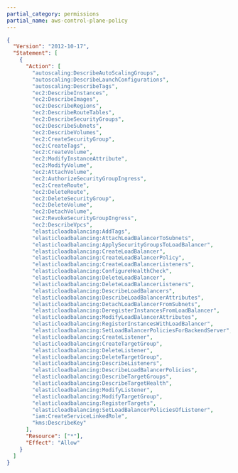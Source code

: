 ```yaml
---
partial_category: permissions
partial_name: aws-control-plane-policy
---
```

```json
{
  "Version": "2012-10-17",
  "Statement": [
    {
      "Action": [
        "autoscaling:DescribeAutoScalingGroups",
        "autoscaling:DescribeLaunchConfigurations",
        "autoscaling:DescribeTags",
        "ec2:DescribeInstances",
        "ec2:DescribeImages",
        "ec2:DescribeRegions",
        "ec2:DescribeRouteTables",
        "ec2:DescribeSecurityGroups",
        "ec2:DescribeSubnets",
        "ec2:DescribeVolumes",
        "ec2:CreateSecurityGroup",
        "ec2:CreateTags",
        "ec2:CreateVolume",
        "ec2:ModifyInstanceAttribute",
        "ec2:ModifyVolume",
        "ec2:AttachVolume",
        "ec2:AuthorizeSecurityGroupIngress",
        "ec2:CreateRoute",
        "ec2:DeleteRoute",
        "ec2:DeleteSecurityGroup",
        "ec2:DeleteVolume",
        "ec2:DetachVolume",
        "ec2:RevokeSecurityGroupIngress",
        "ec2:DescribeVpcs",
        "elasticloadbalancing:AddTags",
        "elasticloadbalancing:AttachLoadBalancerToSubnets",
        "elasticloadbalancing:ApplySecurityGroupsToLoadBalancer",
        "elasticloadbalancing:CreateLoadBalancer",
        "elasticloadbalancing:CreateLoadBalancerPolicy",
        "elasticloadbalancing:CreateLoadBalancerListeners",
        "elasticloadbalancing:ConfigureHealthCheck",
        "elasticloadbalancing:DeleteLoadBalancer",
        "elasticloadbalancing:DeleteLoadBalancerListeners",
        "elasticloadbalancing:DescribeLoadBalancers",
        "elasticloadbalancing:DescribeLoadBalancerAttributes",
        "elasticloadbalancing:DetachLoadBalancerFromSubnets",
        "elasticloadbalancing:DeregisterInstancesFromLoadBalancer",
        "elasticloadbalancing:ModifyLoadBalancerAttributes",
        "elasticloadbalancing:RegisterInstancesWithLoadBalancer",
        "elasticloadbalancing:SetLoadBalancerPoliciesForBackendServer",
        "elasticloadbalancing:CreateListener",
        "elasticloadbalancing:CreateTargetGroup",
        "elasticloadbalancing:DeleteListener",
        "elasticloadbalancing:DeleteTargetGroup",
        "elasticloadbalancing:DescribeListeners",
        "elasticloadbalancing:DescribeLoadBalancerPolicies",
        "elasticloadbalancing:DescribeTargetGroups",
        "elasticloadbalancing:DescribeTargetHealth",
        "elasticloadbalancing:ModifyListener",
        "elasticloadbalancing:ModifyTargetGroup",
        "elasticloadbalancing:RegisterTargets",
        "elasticloadbalancing:SetLoadBalancerPoliciesOfListener",
        "iam:CreateServiceLinkedRole",
        "kms:DescribeKey"
      ],
      "Resource": ["*"],
      "Effect": "Allow"
    }
  ]
}
```
